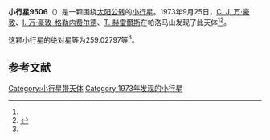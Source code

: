 {{Infobox planet
| bgcolour = #FFFFC0
| name = 9506 Telramund
| symbol = 
| image = 
| caption = 
| discovery = yes
| discovery_ref = 
| discoverer = [[C._J._万·豪敦|C. J. 万·豪敦]]、[[I._万·豪敦-格勒内费尔德|I. 万·豪敦-格勒内费尔德]]、[[T._赫雷爾斯|T. 赫雷爾斯]]
| discovery_site = [[帕洛马山|帕洛马山]] 
| discovered = 1973年9月25日
| designations = yes
| mp_name = 
| named_after = 
| alt_names = 5200 T-2/ 1991 AZ2
| mp_category = [[主带小行星|主带小行星]]
| orbit_ref = <ref name="a">[http://ssd.jpl.nasa.gov/sbdb.cgi?sstr=9506 9506 Telramund] {{Wayback|url=http://ssd.jpl.nasa.gov/sbdb.cgi?sstr=9506 |date=20210717065600 }}，小行星數據庫瀏覽器（JPL Small-Body Database Browser）－[[美国国家航空航天局|美国国家航空航天局]]喷气推进实验室</ref>
| epoch = 2456400.5 (2013年4月18日更新)
| aphelion = {{convert|3.0902712|AU|km|3|abbr=on|lk=out}}
| perihelion = {{convert|2.8965636|AU|km|3|abbr=on}}
| semimajor = {{convert|2.9934174|AU|km|3|abbr=on}}
| eccentricity = 0.0323556
| period = 1891.687243 [[日|日]]<br />5.18[[儒略年|儒略年]]
| avg_speed = 
| inclination = 7.68146
| asc_node = 301.32048
| mean_anomaly = 
| arg_peri = 259.02797
| satellites = 
| physical_characteristics = yes
| dimensions = 
| mass = 
| density = 
| surface_grav = 
| escape_velocity = 
| sidereal_day = 
| axial_tilt = 
| pole_ecliptic_lat = 
| pole_ecliptic_lon = 
| albedo = 
| temperatures= 
| temp_name1 = 
| mean_temp_1 = 
| max_temp_1 = 
| temp_name2 = 
| max_temp_2 = 
| spectral_type = 
| abs_magnitude = 259.02797
}}

'''小行星9506'''（{{lang-en|9506 Telramund}}）是一颗围绕[[太阳|太阳]][[公转|公转]]的[[小行星|小行星]]。1973年9月25日，[[C._J._万·豪敦|C. J. 万·豪敦]]、[[I._万·豪敦-格勒内费尔德|I. 万·豪敦-格勒内费尔德]]、[[T._赫雷爾斯|T. 赫雷爾斯]]在帕洛马山发现了此天体<ref name="a" /><ref>{{cite news|title=小行星列表|url=http://cfa-www.harvard.edu/iau/lists/NumberedMPs.txt|accessdate=2013-07-08|newspaper=哈佛大学|archive-date=2008-05-17|archive-url=https://web.archive.org/web/20080517010638/http://cfa-www.harvard.edu/iau/lists/NumberedMPs.txt|dead-url=no}}</ref>。

这颗小行星的[[绝对星等|绝对星等]]为259.02797等<ref name="a" />。

==参考文献==
{{reflist}}
{{Minor Planet Number|[[小行星9505|小行星9505]]|[[小行星9507|小行星9507]]}}

{{小天体}}

[[Category:小行星带天体|Category:小行星带天体]]
[[Category:1973年发现的小行星|Category:1973年发现的小行星]]

{{asteroid-stub}}